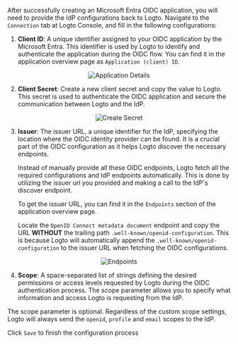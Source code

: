 
After successfully creating an Microsoft Entra OIDC application, you will need to provide the IdP configurations back to Logto. Navigate to the `Connection` tab at Logto Console, and fill in the following configurations:

1. **Client ID**: A unique identifier assigned to your OIDC application by the Microsoft Entra. This identifier is used by Logto to identify and authenticate the application during the OIDC flow. You can find it in the application overview page as `Application (client) ID`.

<center>
  <img src={applicationDetails} alt="Application Details" />
</center>

2. **Client Secret**: Create a new client secret and copy the value to Logto. This secret is used to authenticate the OIDC application and secure the communication between Logto and the IdP.

<center>
  <img src={createSecret} alt="Create Secret" />
</center>

3. **Issuer**: The issuer URL, a unique identifier for the IdP, specifying the location where the OIDC identity provider can be found. It is a crucial part of the OIDC configuration as it helps Logto discover the necessary endpoints.

   Instead of manually provide all these OIDC endpoints, Logto fetch all the required configurations and IdP endpoints automatically. This is done by utilizing the issuer url you provided and making a call to the IdP's discover endpoint.

   To get the issuer URL, you can find it in the `Endpoints` section of the application overview page.

   Locate the `OpenID Connect metadata document` endpoint and copy the URL **WITHOUT** the trailing path `.well-known/openid-configuration`. This is because Logto will automatically append the `.well-known/openid-configuration` to the issuer URL when fetching the OIDC configurations.

<center>
  <img src={endpoints} alt="Endpoints" />
</center>

4. **Scope**: A space-separated list of strings defining the desired permissions or access levels requested by Logto during the OIDC authentication process. The scope parameter allows you to specify what information and access Logto is requesting from the IdP.

The scope parameter is optional. Regardless of the custom scope settings, Logto will always send the `openid`, `profile` and `email` scopes to the IdP.

Click `Save` to finish the configuration process
